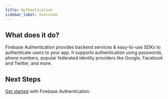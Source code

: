 ```yaml
---
title: Authentication
sidebar_label: Overview
---
```


## What does it do?

Firebase Authentication provides backend services & easy-to-use SDKs to authenticate users to your app.
It supports authentication using passwords, phone numbers, popular federated identity providers like Google, Facebook
and Twitter, and more.

<YouTube id="8sGY55yxicA" />

## Next Steps

[Get started](start) with Firebase Authentication.
